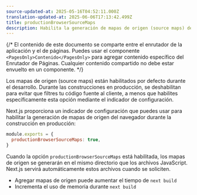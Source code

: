 ```yaml
---
source-updated-at: 2025-05-16T04:52:11.000Z
translation-updated-at: 2025-06-06T17:13:42.499Z
title: productionBrowserSourceMaps
description: Habilita la generación de mapas de origen (source maps) del navegador durante la construcción en producción.
---
```


{/* El contenido de este documento se comparte entre el enrutador de la aplicación y el de páginas. Puedes usar el componente `<PagesOnly>Contenido</PagesOnly>` para agregar contenido específico del Enrutador de Páginas. Cualquier contenido compartido no debe estar envuelto en un componente. */}

Los mapas de origen (source maps) están habilitados por defecto durante el desarrollo. Durante las construcciones en producción, se deshabilitan para evitar que filtres tu código fuente al cliente, a menos que habilites específicamente esta opción mediante el indicador de configuración.

Next.js proporciona un indicador de configuración que puedes usar para habilitar la generación de mapas de origen del navegador durante la construcción en producción:

```js filename="next.config.js"
module.exports = {
  productionBrowserSourceMaps: true,
}
```

Cuando la opción `productionBrowserSourceMaps` está habilitada, los mapas de origen se generarán en el mismo directorio que los archivos JavaScript. Next.js servirá automáticamente estos archivos cuando se soliciten.

- Agregar mapas de origen puede aumentar el tiempo de `next build`
- Incrementa el uso de memoria durante `next build`